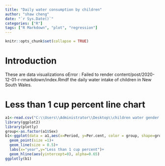---
title: "Daily water consumption by children"
author: "shaw cheng"
date: "`r Sys.Date()`"
categories: ["R"]
tags: ["R Markdown", "plot", "regression"]
---

```{r setup, include=FALSE}
knitr::opts_chunk$set(collapse = TRUE)
```

# Introduction

These are data visualizations oError : Failed to render content/post/2020-12-01-r-rmarkdown/index.Rmdf the daily water intake of children in New South Wales.


# Less than 1 cup percent line chart 
```{r echo=FALSE, message=FALSE, warning=FALSE, linechart, echo=FALSE}
a1<-read.csv("C:\\Users\\Administrator\\Desktop\\children water gender data.csv")
library(ggplot2)
library(plotly)
group<-as.factor(a1$Sex)
b1<-ggplot(data = a1,aes(x=Period, y=Per.cent, color = group, shape=group))+
  geom_point(size =1)+
  geom_line(size = 0.5)+
  labs(x="year",y="Less than 1 cup percent")+
  geom_hline(aes(yintercept=0), alpha=0.65)
ggplotly(b1)

```




